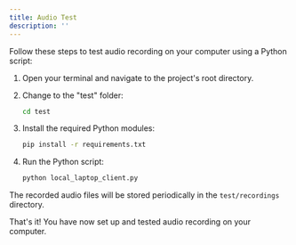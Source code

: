 ```yaml
---
title: Audio Test
description: ''
---
```


Follow these steps to test audio recording on your computer using a Python script:

1. Open your terminal and navigate to the project's root directory.

2. Change to the "test" folder:

   ```bash
   cd test
   ```

3. Install the required Python modules:

   ```bash
   pip install -r requirements.txt
   ```

4. Run the Python script:

   ```bash
   python local_laptop_client.py
   ```

The recorded audio files will be stored periodically in the `test/recordings` directory.

That's it! You have now set up and tested audio recording on your computer.

